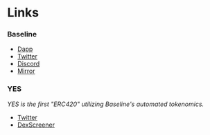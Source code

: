 # Links
### Baseline

- [Dapp](https://app.baseline.markets/)
- [Twitter](https://twitter.com/baselinemarkets)
- [Discord](https://discord.gg/baseline)
- [Mirror](https://mirror.xyz/0xe7AD459A24A10C5E94B76CcD24da62A8394eBf5f)

### YES

*YES is the first "ERC420" utilizing Baseline's automated tokenomics.*

- [Twitter](https://twitter.com/YESMONEY420)
- [DexScreener](https://dexscreener.com/blast/0xD0F1e1243c9FfB11100eFd25f1C9Ef7Ca956dC13)